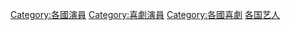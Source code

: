 {{Categories by country|nocat}}
{{Commonscat|Comedians by country}}

[[Category:各國演員|Category:各國演員]]
[[Category:喜劇演員|Category:喜劇演員]]
[[Category:各國喜劇|Category:各國喜劇]]
[[Category:各国艺人|]]